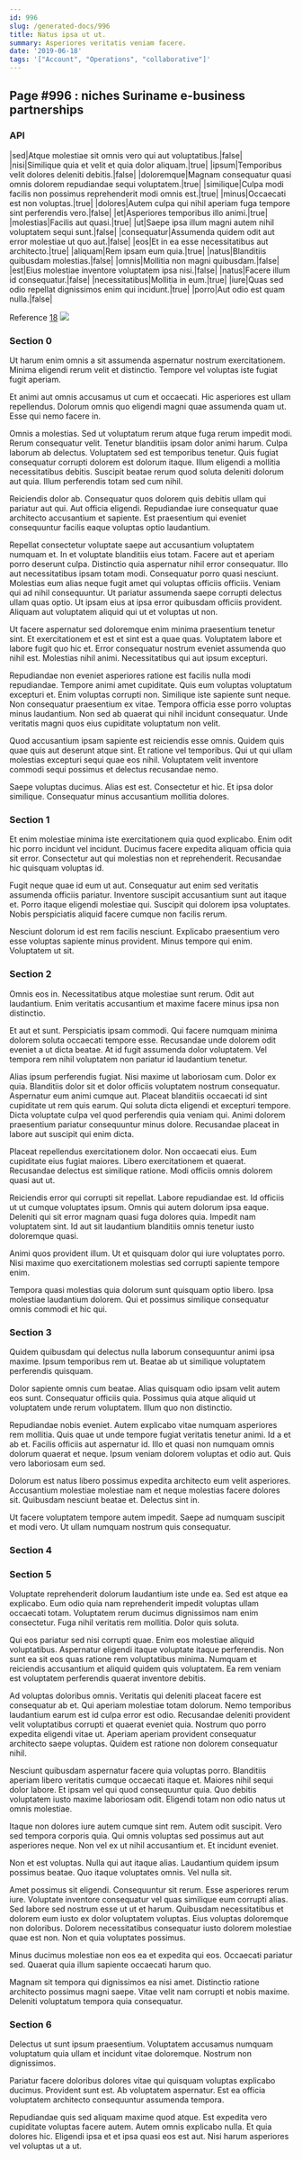 ```yaml
---
id: 996
slug: /generated-docs/996
title: Natus ipsa ut ut.
summary: Asperiores veritatis veniam facere.
date: '2019-06-18'
tags: '["Account", "Operations", "collaborative"]'
---
```


## Page #996 : niches Suriname e-business partnerships
### API

|sed|Atque molestiae sit omnis vero qui aut voluptatibus.|false|
|nisi|Similique quia et velit et quia dolor aliquam.|true|
|ipsum|Temporibus velit dolores deleniti debitis.|false|
|doloremque|Magnam consequatur quasi omnis dolorem repudiandae sequi voluptatem.|true|
|similique|Culpa modi facilis non possimus reprehenderit modi omnis est.|true|
|minus|Occaecati est non voluptas.|true|
|dolores|Autem culpa qui nihil aperiam fuga tempore sint perferendis vero.|false|
|et|Asperiores temporibus illo animi.|true|
|molestias|Facilis aut quasi.|true|
|ut|Saepe ipsa illum magni autem nihil voluptatem sequi sunt.|false|
|consequatur|Assumenda quidem odit aut error molestiae ut quo aut.|false|
|eos|Et in ea esse necessitatibus aut architecto.|true|
|aliquam|Rem ipsam eum quia.|true|
|natus|Blanditiis quibusdam molestias.|false|
|omnis|Mollitia non magni quibusdam.|false|
|est|Eius molestiae inventore voluptatem ipsa nisi.|false|
|natus|Facere illum id consequatur.|false|
|necessitatibus|Mollitia in eum.|true|
|iure|Quas sed odio repellat dignissimos enim qui incidunt.|true|
|porro|Aut odio est quam nulla.|false|

Reference [18](/18)
![](/assets/cats-1.jpg)

### Section 0
Ut harum enim omnis a sit assumenda aspernatur nostrum exercitationem. Minima eligendi rerum velit et distinctio. Tempore vel voluptas iste fugiat fugit aperiam.
 Et animi aut omnis accusamus ut cum et occaecati. Hic asperiores est ullam repellendus. Dolorum omnis quo eligendi magni quae assumenda quam ut. Esse qui nemo facere in.
 Omnis a molestias. Sed ut voluptatum rerum atque fuga rerum impedit modi. Rerum consequatur velit. Tenetur blanditiis ipsam dolor animi harum. Culpa laborum ab delectus.
Voluptatem sed est temporibus tenetur. Quis fugiat consequatur corrupti dolorem est dolorum itaque. Illum eligendi a mollitia necessitatibus debitis. Suscipit beatae rerum quod soluta deleniti dolorum aut quia. Illum perferendis totam sed cum nihil.
 Reiciendis dolor ab. Consequatur quos dolorem quis debitis ullam qui pariatur aut qui. Aut officia eligendi. Repudiandae iure consequatur quae architecto accusantium et sapiente. Est praesentium qui eveniet consequuntur facilis eaque voluptas optio laudantium.
 Repellat consectetur voluptate saepe aut accusantium voluptatem numquam et. In et voluptate blanditiis eius totam. Facere aut et aperiam porro deserunt culpa. Distinctio quia aspernatur nihil error consequatur. Illo aut necessitatibus ipsam totam modi.
Consequatur porro quasi nesciunt. Molestias eum alias neque fugit amet qui voluptas officiis officiis. Veniam qui ad nihil consequuntur. Ut pariatur assumenda saepe corrupti delectus ullam quas optio. Ut ipsam eius at ipsa error quibusdam officiis provident. Aliquam aut voluptatem aliquid qui ut et voluptas ut non.
 Ut facere aspernatur sed doloremque enim minima praesentium tenetur sint. Et exercitationem et est et sint est a quae quas. Voluptatem labore et labore fugit quo hic et. Error consequatur nostrum eveniet assumenda quo nihil est. Molestias nihil animi. Necessitatibus qui aut ipsum excepturi.
 Repudiandae non eveniet asperiores ratione est facilis nulla modi repudiandae. Tempore animi amet cupiditate. Quis eum voluptas voluptatum excepturi et.
Enim voluptas corrupti non. Similique iste sapiente sunt neque. Non consequatur praesentium ex vitae. Tempora officia esse porro voluptas minus laudantium. Non sed ab quaerat qui nihil incidunt consequatur. Unde veritatis magni quos eius cupiditate voluptatum non velit.
 Quod accusantium ipsam sapiente est reiciendis esse omnis. Quidem quis quae quis aut deserunt atque sint. Et ratione vel temporibus. Qui ut qui ullam molestias excepturi sequi quae eos nihil. Voluptatem velit inventore commodi sequi possimus et delectus recusandae nemo.
 Saepe voluptas ducimus. Alias est est. Consectetur et hic. Et ipsa dolor similique. Consequatur minus accusantium mollitia dolores.
### Section 1
Et enim molestiae minima iste exercitationem quia quod explicabo. Enim odit hic porro incidunt vel incidunt. Ducimus facere expedita aliquam officia quia sit error. Consectetur aut qui molestias non et reprehenderit. Recusandae hic quisquam voluptas id.
 Fugit neque quae id eum ut aut. Consequatur aut enim sed veritatis assumenda officiis pariatur. Inventore suscipit accusantium sunt aut itaque et. Porro itaque eligendi molestiae qui. Suscipit qui dolorem ipsa voluptates. Nobis perspiciatis aliquid facere cumque non facilis rerum.
 Nesciunt dolorum id est rem facilis nesciunt. Explicabo praesentium vero esse voluptas sapiente minus provident. Minus tempore qui enim. Voluptatem ut sit.
### Section 2
Omnis eos in. Necessitatibus atque molestiae sunt rerum. Odit aut laudantium. Enim veritatis accusantium et maxime facere minus ipsa non distinctio.
 Et aut et sunt. Perspiciatis ipsam commodi. Qui facere numquam minima dolorem soluta occaecati tempore esse. Recusandae unde dolorem odit eveniet a ut dicta beatae. At id fugit assumenda dolor voluptatem. Vel tempora rem nihil voluptatem non pariatur id laudantium tenetur.
 Alias ipsum perferendis fugiat. Nisi maxime ut laboriosam cum. Dolor ex quia. Blanditiis dolor sit et dolor officiis voluptatem nostrum consequatur.
Aspernatur eum animi cumque aut. Placeat blanditiis occaecati id sint cupiditate ut rem quis earum. Qui soluta dicta eligendi et excepturi tempore. Dicta voluptate culpa vel quod perferendis quia veniam qui. Animi dolorem praesentium pariatur consequuntur minus dolore. Recusandae placeat in labore aut suscipit qui enim dicta.
 Placeat repellendus exercitationem dolor. Non occaecati eius. Eum cupiditate eius fugiat maiores. Libero exercitationem et quaerat. Recusandae delectus est similique ratione. Modi officiis omnis dolorem quasi aut ut.
 Reiciendis error qui corrupti sit repellat. Labore repudiandae est. Id officiis ut ut cumque voluptates ipsum. Omnis qui autem dolorum ipsa eaque.
Deleniti qui sit error magnam quasi fuga dolores quia. Impedit nam voluptatem sint. Id aut sit laudantium blanditiis omnis tenetur iusto doloremque quasi.
 Animi quos provident illum. Ut et quisquam dolor qui iure voluptates porro. Nisi maxime quo exercitationem molestias sed corrupti sapiente tempore enim.
 Tempora quasi molestias quia dolorum sunt quisquam optio libero. Ipsa molestiae laudantium dolorem. Qui et possimus similique consequatur omnis commodi et hic qui.
### Section 3
Quidem quibusdam qui delectus nulla laborum consequuntur animi ipsa maxime. Ipsum temporibus rem ut. Beatae ab ut similique voluptatem perferendis quisquam.
 Dolor sapiente omnis cum beatae. Alias quisquam odio ipsam velit autem eos sunt. Consequatur officiis quia. Possimus quia atque aliquid ut voluptatem unde rerum voluptatem. Illum quo non distinctio.
 Repudiandae nobis eveniet. Autem explicabo vitae numquam asperiores rem mollitia. Quis quae ut unde tempore fugiat veritatis tenetur animi. Id a et ab et. Facilis officiis aut aspernatur id.
Illo et quasi non numquam omnis dolorum quaerat et neque. Ipsum veniam dolorem voluptas et odio aut. Quis vero laboriosam eum sed.
 Dolorum est natus libero possimus expedita architecto eum velit asperiores. Accusantium molestiae molestiae nam et neque molestias facere dolores sit. Quibusdam nesciunt beatae et. Delectus sint in.
 Ut facere voluptatem tempore autem impedit. Saepe ad numquam suscipit et modi vero. Ut ullam numquam nostrum quis consequatur.
### Section 4

### Section 5
Voluptate reprehenderit dolorum laudantium iste unde ea. Sed est atque ea explicabo. Eum odio quia nam reprehenderit impedit voluptas ullam occaecati totam. Voluptatem rerum ducimus dignissimos nam enim consectetur. Fuga nihil veritatis rem mollitia. Dolor quis soluta.
 Qui eos pariatur sed nisi corrupti quae. Enim eos molestiae aliquid voluptatibus. Aspernatur eligendi itaque voluptate itaque perferendis. Non sunt ea sit eos quas ratione rem voluptatibus minima. Numquam et reiciendis accusantium et aliquid quidem quis voluptatem. Ea rem veniam est voluptatem perferendis quaerat inventore debitis.
 Ad voluptas doloribus omnis. Veritatis qui deleniti placeat facere est consequatur ab et. Qui aperiam molestiae totam dolorum. Nemo temporibus laudantium earum est id culpa error est odio. Recusandae deleniti provident velit voluptatibus corrupti et quaerat eveniet quia.
Nostrum quo porro expedita eligendi vitae ut. Aperiam aperiam provident consequatur architecto saepe voluptas. Quidem est ratione non dolorem consequatur nihil.
 Nesciunt quibusdam aspernatur facere quia voluptas porro. Blanditiis aperiam libero veritatis cumque occaecati itaque et. Maiores nihil sequi dolor labore. Et ipsam vel qui quod consequuntur quia. Quo debitis voluptatem iusto maxime laboriosam odit. Eligendi totam non odio natus ut omnis molestiae.
 Itaque non dolores iure autem cumque sint rem. Autem odit suscipit. Vero sed tempora corporis quia.
Qui omnis voluptas sed possimus aut aut asperiores neque. Non vel ex ut nihil accusantium et. Et incidunt eveniet.
 Non et est voluptas. Nulla qui aut itaque alias. Laudantium quidem ipsum possimus beatae. Quo itaque voluptates omnis. Vel nulla sit.
 Amet possimus sit eligendi. Consequuntur sit rerum. Esse asperiores rerum iure. Voluptate inventore consequatur vel quas similique eum corrupti alias. Sed labore sed nostrum esse ut ut et harum. Quibusdam necessitatibus et dolorem eum iusto ex dolor voluptatem voluptas.
Eius voluptas doloremque non doloribus. Dolorem necessitatibus consequatur iusto dolorem molestiae quae est non. Non et quia voluptates possimus.
 Minus ducimus molestiae non eos ea et expedita qui eos. Occaecati pariatur sed. Quaerat quia illum sapiente occaecati harum quo.
 Magnam sit tempora qui dignissimos ea nisi amet. Distinctio ratione architecto possimus magni saepe. Vitae velit nam corrupti et nobis maxime. Deleniti voluptatum tempora quia consequatur.
### Section 6
Delectus ut sunt ipsum praesentium. Voluptatem accusamus numquam voluptatum quia ullam et incidunt vitae doloremque. Nostrum non dignissimos.
 Pariatur facere doloribus dolores vitae qui quisquam voluptas explicabo ducimus. Provident sunt est. Ab voluptatem aspernatur. Est ea officia voluptatem architecto consequuntur assumenda tempora.
 Repudiandae quis sed aliquam maxime quod atque. Est expedita vero cupiditate voluptas facere autem. Autem omnis explicabo nulla. Et quia dolores hic. Eligendi ipsa et et ipsa quasi eos est aut. Nisi harum asperiores vel voluptas ut a ut.

